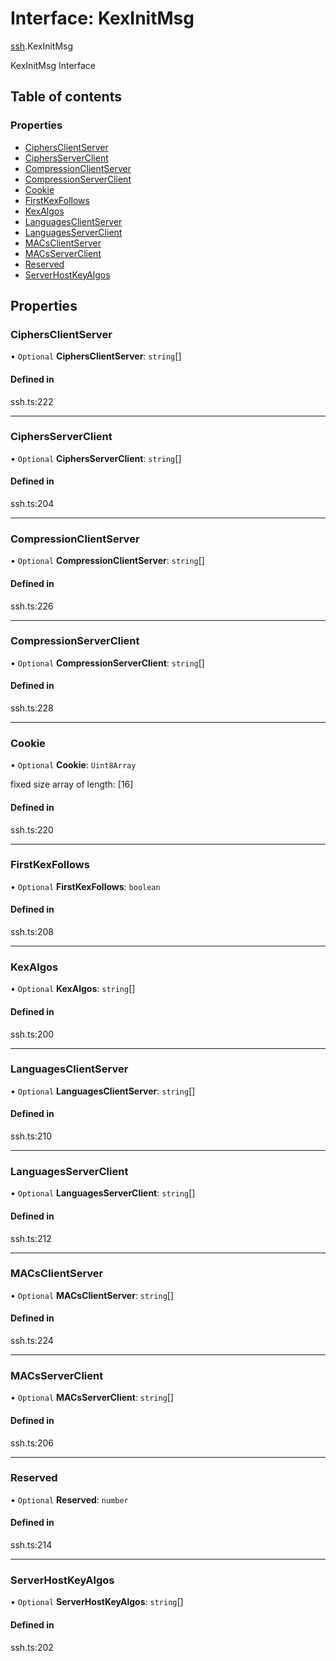 # Interface: KexInitMsg

[ssh](/templates/protocols/javascript/modules/ssh).KexInitMsg

KexInitMsg Interface

## Table of contents

### Properties

- [CiphersClientServer](/templates/protocols/javascript/modules/ssh.KexInitMsg#ciphersclientserver)
- [CiphersServerClient](/templates/protocols/javascript/modules/ssh.KexInitMsg#ciphersserverclient)
- [CompressionClientServer](/templates/protocols/javascript/modules/ssh.KexInitMsg#compressionclientserver)
- [CompressionServerClient](/templates/protocols/javascript/modules/ssh.KexInitMsg#compressionserverclient)
- [Cookie](/templates/protocols/javascript/modules/ssh.KexInitMsg#cookie)
- [FirstKexFollows](/templates/protocols/javascript/modules/ssh.KexInitMsg#firstkexfollows)
- [KexAlgos](/templates/protocols/javascript/modules/ssh.KexInitMsg#kexalgos)
- [LanguagesClientServer](/templates/protocols/javascript/modules/ssh.KexInitMsg#languagesclientserver)
- [LanguagesServerClient](/templates/protocols/javascript/modules/ssh.KexInitMsg#languagesserverclient)
- [MACsClientServer](/templates/protocols/javascript/modules/ssh.KexInitMsg#macsclientserver)
- [MACsServerClient](/templates/protocols/javascript/modules/ssh.KexInitMsg#macsserverclient)
- [Reserved](/templates/protocols/javascript/modules/ssh.KexInitMsg#reserved)
- [ServerHostKeyAlgos](/templates/protocols/javascript/modules/ssh.KexInitMsg#serverhostkeyalgos)

## Properties

### CiphersClientServer

• `Optional` **CiphersClientServer**: `string`[]

#### Defined in

ssh.ts:222

___

### CiphersServerClient

• `Optional` **CiphersServerClient**: `string`[]

#### Defined in

ssh.ts:204

___

### CompressionClientServer

• `Optional` **CompressionClientServer**: `string`[]

#### Defined in

ssh.ts:226

___

### CompressionServerClient

• `Optional` **CompressionServerClient**: `string`[]

#### Defined in

ssh.ts:228

___

### Cookie

• `Optional` **Cookie**: `Uint8Array`

fixed size array of length: [16]

#### Defined in

ssh.ts:220

___

### FirstKexFollows

• `Optional` **FirstKexFollows**: `boolean`

#### Defined in

ssh.ts:208

___

### KexAlgos

• `Optional` **KexAlgos**: `string`[]

#### Defined in

ssh.ts:200

___

### LanguagesClientServer

• `Optional` **LanguagesClientServer**: `string`[]

#### Defined in

ssh.ts:210

___

### LanguagesServerClient

• `Optional` **LanguagesServerClient**: `string`[]

#### Defined in

ssh.ts:212

___

### MACsClientServer

• `Optional` **MACsClientServer**: `string`[]

#### Defined in

ssh.ts:224

___

### MACsServerClient

• `Optional` **MACsServerClient**: `string`[]

#### Defined in

ssh.ts:206

___

### Reserved

• `Optional` **Reserved**: `number`

#### Defined in

ssh.ts:214

___

### ServerHostKeyAlgos

• `Optional` **ServerHostKeyAlgos**: `string`[]

#### Defined in

ssh.ts:202
